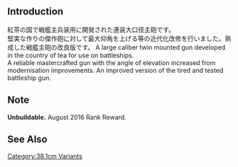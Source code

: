 {{Template:Equipmentinfo
|name = 38.1cm Mk.I/N Twin Gun Mount Kai
|id = 192
|japanesename = 38.1cm Mk.I/N連装砲改
|icon = {{Template:RedGunHeavy}}
|type = Main Cannon, Heavy
|effect =  {{Firepower}}+19, {{AA}}+3, {{Hit}}+2, {{Range}} Long
|scrap =  {{Ammo}}12, {{Steel}}19, {{Bauxite}}2
|image = <gallery type="slideshow" widths="360px" position="center" hideaddbutton="true">
Equipment192-1.png
Equipment192-2.png
Equipment192-3.png
Equipment192-4.png
</gallery>
|BB = lime
|FASTBB = lime
|BBV = lime}}

==Introduction==
紅茶の国で戦艦主兵装用に開発された連装大口径主砲です。<br>
堅実な作りの傑作砲に対して最大仰角を上げる等の近代化改修を行いました。熟成した戦艦主砲の改良版です。
A large caliber twin mounted gun developed in the country of tea for use on battleships. <br>
A reliable mastercrafted gun with the angle of elevation increased from modernisation improvements. An improved version of the tired and tested battleship gun.
==Note==
'''Unbuildable.''' August 2016 Rank Reward.

==See Also==
{{Equipmentlist}}
[[Category:38.1cm Variants]]